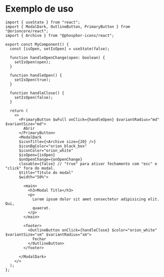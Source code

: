 
<Meta title="Dialog/Modal/Docs-ModalDark" />

# Exemplo de uso

```tsx
import { useState } from "react";
import { ModalDark, OutlineButton, PrimaryButton } from "@orioncore/react";
import { Archive } from "@phosphor-icons/react";

export const MyComponent() {
  const [isOpen, setIsOpen] = useState(false);

  function handleOpenChange(open: boolean) {
    setIsOpen(open);
  }

  function handleOpen() {
    setIsOpen(true);
  }

  function handleClose() {
    setIsOpen(false);
  }

  return (
    <>
      <PrimaryButton $wFull onClick={handleOpen} $variantRadius="md" $variantSize="md">
        Abrir
      </PrimaryButton>
      <ModalDark 
      $iconTitle={<Archive size={20} />}
      $iconBgColor="orion_black_box"
      $iconColor="orion_white"
      $isOpen={isOpen}
      $onOpenChange={onOpenChange}
      closable={false} // "true" para ativar fechamento com "esc" e "click" fora do modal.
      $title="Título do modal"
      $width="50%">

        <main>
          <h3>Modal Title</h3>
          <p>
            Lorem ipsum dolor sit amet consectetur adipisicing elit. Qui,
            quaerat.
          </p>
        </main>

        <footer>
          <OutlineButton onClick={handleClose} $color="orion_white" $variantSize="sm" $variantRadius="sm">
            Fechar
          </OutlineButton>
        </footer>

      </ModalDark>
    </>
  );
};
```
